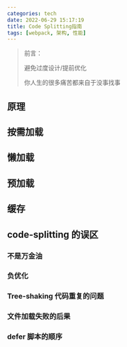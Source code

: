```yaml
---
categories: tech
date: 2022-06-29 15:17:19
title: Code Splitting指南
tags: [webpack, 架构, 性能]
---
```


> 前言：
>
> 避免过度设计/提前优化
>
> 你人生的很多痛苦都来自于没事找事

## 原理

## 按需加载

## 懒加载

## 预加载

## 缓存

## code-splitting 的误区

### 不是万金油

### 负优化

### Tree-shaking 代码重复的问题

### 文件加载失败的后果

### defer 脚本的顺序
